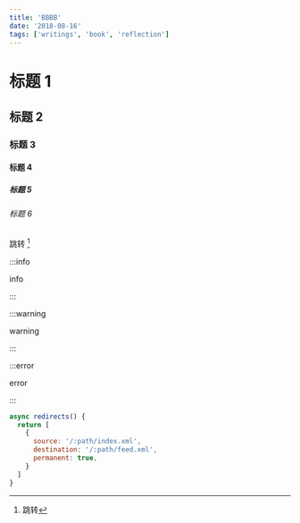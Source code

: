 ```yaml
---
title: 'BBBB'
date: '2018-08-16'
tags: ['writings', 'book', 'reflection']
---
```


# 标题 1

## 标题 2

### 标题 3

#### 标题 4

##### 标题 5

###### 标题 6

跳转 [^note]

[^note]: 跳转

:::info

info

:::

:::warning

warning

:::

:::error

error

:::

``` javascript
async redirects() {
  return [
    {
      source: '/:path/index.xml',
      destination: '/:path/feed.xml',
      permanent: true,
    }
  ]
}
```



